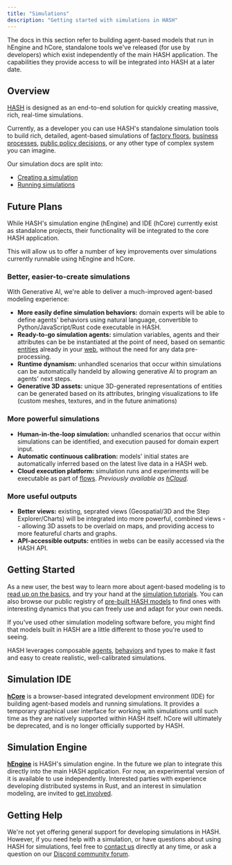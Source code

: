 ```yaml
---
title: "Simulations"
description: "Getting started with simulations in HASH"
---
```


<Hint style="warning">

The docs in this section refer to building agent-based models that run in hEngine and hCore, standalone tools we've released (for use by developers) which exist independently of the main HASH application. The capabilities they provide access to will be integrated into HASH at a later date.

</Hint>

## Overview

[HASH](/) is designed as an end-to-end solution for quickly creating massive, rich, real-time simulations.

Currently, as a developer you can use HASH's standalone simulation tools to build rich, detailed, agent-based simulations of [factory floors](https://simulation.hash.ai/@hash/warehouse-conveyor1), [business processes](https://simulation.hash.ai/@hash/interconnected-call-center), [public policy decisions](https://simulation.hash.ai/@b/sir-infection-network-w-rapid-tests), or any other type of complex system you can imagine.

Our simulation docs are split into:

- [Creating a simulation](/docs/simulations/create)
- [Running simulations](/docs/simulations/run)

## Future Plans

While HASH's simulation engine (hEngine) and IDE (hCore) currently exist as standalone projects, their functionality will be integrated to the core HASH application.

This will allow us to offer a number of key improvements over simulations currently runnable using hEngine and hCore.

### Better, easier-to-create simulations

With Generative AI, we're able to deliver a much-improved agent-based modeling experience:

- **More easily define simulation behaviors:** domain experts will be able to define agents' behaviors using natural language, convertible to Python/JavaScript/Rust code executable in HASH.
- **Ready-to-go simulation agents:** simulation variables, agents and their attributes can be be instantiated at the point of need, based on semantic [entities](https://hash.ai/guide/entities) already in your [web](https://hash.ai/guide/webs), without the need for any data pre-processing.
- **Runtime dynamism:** unhandled scenarios that occur within simulations can be automatically handeld by allowing generative AI to program an agents' next steps.
- **Generative 3D assets:** unique 3D-generated representations of entities can be generated based on its attributes, bringing visualizations to life (custom meshes, textures, and in the future animations)

### More powerful simulations

- **Human-in-the-loop simulation:** unhandled scenarios that occur within simulations can be identified, and execution paused for domain expert input.
- **Automatic continuous calibration:** models' initial states are automatically inferred based on the latest live data in a HASH web.
- **Cloud execution platform:** simulation runs and experiments will be executable as part of [flows](https://hash.ai/guide/flows). _Previously available as [hCloud](https://hash.dev/docs/simulations/run/cloud)._

### More useful outputs

- **Better views:** existing, seprated views (Geospatial/3D and the Step Explorer/Charts) will be integrated into more powerful, combined views -- allowing 3D assets to be overlaid on maps, and providing access to more featureful charts and graphs.
- **API-accessible outputs:** entities in webs can be easily accessed via the HASH API.

## Getting Started

As a new user, the best way to learn more about agent-based modeling is to [read up on the basics](/docs/simulations/create/abm), and try your hand at the [simulation tutorials](/docs/simulations/tutorials/hello-hash). You can also browse our public registry of [pre-built HASH models](/models?sort=popularity&query=%40hash) to find ones with interesting dynamics that you can freely use and adapt for your own needs.

If you've used other simulation modeling software before, you might find that models built in HASH are a little different to those you're used to seeing.

HASH leverages composable [agents](/docs/simulations/create/agents/), [behaviors](/docs/simulations/create/behaviors/) and types to make it fast and easy to create realistic, well-calibrated simulations.

## Simulation IDE

[**hCore**](/docs/simulations/ide) is a browser-based integrated development environment (IDE) for building agent-based models and running simulations. It provides a temporary graphical user interface for working with simulations until such time as they are natively supported within HASH itself. hCore will ultimately be deprecated, and is no longer officially supported by HASH.

## Simulation Engine

[**hEngine**](/docs/simulations/engine) is HASH's simulation engine. In the future we plan to integrate this directly into the main HASH application. For now, an experimental version of it is available to use independently. Interested parties with experience developing distributed systems in Rust, and an interest in simulation modeling, are invited to [get involved](/docs/contributing).

## Getting Help

We're not yet offering general support for developing simulations in HASH. However, if you need help with a simulation, or have questions about using HASH for simulations, feel free to [contact us](https://hash.ai/contact) directly at any time, or ask a question on our [Discord community forum](https://hash.ai/discord).
